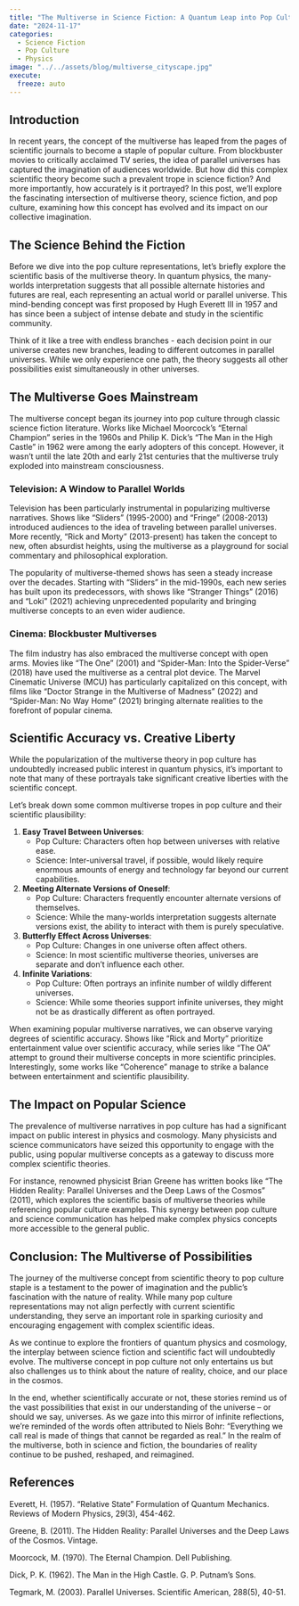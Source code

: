 ```yaml
---
title: "The Multiverse in Science Fiction: A Quantum Leap into Pop Culture"
date: "2024-11-17"
categories: 
  - Science Fiction
  - Pop Culture
  - Physics
image: "../../assets/blog/multiverse_cityscape.jpg"
execute: 
  freeze: auto
---
```


## Introduction

In recent years, the concept of the multiverse has leaped from the pages of scientific journals to become a staple of popular culture. From blockbuster movies to critically acclaimed TV series, the idea of parallel universes has captured the imagination of audiences worldwide. But how did this complex scientific theory become such a prevalent trope in science fiction? And more importantly, how accurately is it portrayed? In this post, we'll explore the fascinating intersection of multiverse theory, science fiction, and pop culture, examining how this concept has evolved and its impact on our collective imagination.

## The Science Behind the Fiction

Before we dive into the pop culture representations, let's briefly explore the scientific basis of the multiverse theory. In quantum physics, the many-worlds interpretation suggests that all possible alternate histories and futures are real, each representing an actual world or parallel universe. This mind-bending concept was first proposed by Hugh Everett III in 1957 and has since been a subject of intense debate and study in the scientific community.

Think of it like a tree with endless branches - each decision point in our universe creates new branches, leading to different outcomes in parallel universes. While we only experience one path, the theory suggests all other possibilities exist simultaneously in other universes.

## The Multiverse Goes Mainstream

The multiverse concept began its journey into pop culture through classic science fiction literature. Works like Michael Moorcock's "Eternal Champion" series in the 1960s and Philip K. Dick's "The Man in the High Castle" in 1962 were among the early adopters of this concept. However, it wasn't until the late 20th and early 21st centuries that the multiverse truly exploded into mainstream consciousness.

### Television: A Window to Parallel Worlds

Television has been particularly instrumental in popularizing multiverse narratives. Shows like "Sliders" (1995-2000) and "Fringe" (2008-2013) introduced audiences to the idea of traveling between parallel universes. More recently, "Rick and Morty" (2013-present) has taken the concept to new, often absurdist heights, using the multiverse as a playground for social commentary and philosophical exploration.

The popularity of multiverse-themed shows has seen a steady increase over the decades. Starting with "Sliders" in the mid-1990s, each new series has built upon its predecessors, with shows like "Stranger Things" (2016) and "Loki" (2021) achieving unprecedented popularity and bringing multiverse concepts to an even wider audience.

### Cinema: Blockbuster Multiverses

The film industry has also embraced the multiverse concept with open arms. Movies like "The One" (2001) and "Spider-Man: Into the Spider-Verse" (2018) have used the multiverse as a central plot device. The Marvel Cinematic Universe (MCU) has particularly capitalized on this concept, with films like "Doctor Strange in the Multiverse of Madness" (2022) and "Spider-Man: No Way Home" (2021) bringing alternate realities to the forefront of popular cinema.

## Scientific Accuracy vs. Creative Liberty

While the popularization of the multiverse theory in pop culture has undoubtedly increased public interest in quantum physics, it's important to note that many of these portrayals take significant creative liberties with the scientific concept. 

Let's break down some common multiverse tropes in pop culture and their scientific plausibility:

1. **Easy Travel Between Universes**: 
   - Pop Culture: Characters often hop between universes with relative ease.
   - Science: Inter-universal travel, if possible, would likely require enormous amounts of energy and technology far beyond our current capabilities.

2. **Meeting Alternate Versions of Oneself**:
   - Pop Culture: Characters frequently encounter alternate versions of themselves.
   - Science: While the many-worlds interpretation suggests alternate versions exist, the ability to interact with them is purely speculative.

3. **Butterfly Effect Across Universes**:
   - Pop Culture: Changes in one universe often affect others.
   - Science: In most scientific multiverse theories, universes are separate and don't influence each other.

4. **Infinite Variations**:
   - Pop Culture: Often portrays an infinite number of wildly different universes.
   - Science: While some theories support infinite universes, they might not be as drastically different as often portrayed.

When examining popular multiverse narratives, we can observe varying degrees of scientific accuracy. Shows like "Rick and Morty" prioritize entertainment value over scientific accuracy, while series like "The OA" attempt to ground their multiverse concepts in more scientific principles. Interestingly, some works like "Coherence" manage to strike a balance between entertainment and scientific plausibility.

## The Impact on Popular Science

The prevalence of multiverse narratives in pop culture has had a significant impact on public interest in physics and cosmology. Many physicists and science communicators have seized this opportunity to engage with the public, using popular multiverse concepts as a gateway to discuss more complex scientific theories.

For instance, renowned physicist Brian Greene has written books like "The Hidden Reality: Parallel Universes and the Deep Laws of the Cosmos" (2011), which explores the scientific basis of multiverse theories while referencing popular culture examples. This synergy between pop culture and science communication has helped make complex physics concepts more accessible to the general public.

## Conclusion: The Multiverse of Possibilities

The journey of the multiverse concept from scientific theory to pop culture staple is a testament to the power of imagination and the public's fascination with the nature of reality. While many pop culture representations may not align perfectly with current scientific understanding, they serve an important role in sparking curiosity and encouraging engagement with complex scientific ideas.

As we continue to explore the frontiers of quantum physics and cosmology, the interplay between science fiction and scientific fact will undoubtedly evolve. The multiverse concept in pop culture not only entertains us but also challenges us to think about the nature of reality, choice, and our place in the cosmos.

In the end, whether scientifically accurate or not, these stories remind us of the vast possibilities that exist in our understanding of the universe – or should we say, universes. As we gaze into this mirror of infinite reflections, we're reminded of the words often attributed to Niels Bohr: "Everything we call real is made of things that cannot be regarded as real." In the realm of the multiverse, both in science and fiction, the boundaries of reality continue to be pushed, reshaped, and reimagined.

## References

Everett, H. (1957). "Relative State" Formulation of Quantum Mechanics. Reviews of Modern Physics, 29(3), 454-462.

Greene, B. (2011). The Hidden Reality: Parallel Universes and the Deep Laws of the Cosmos. Vintage.

Moorcock, M. (1970). The Eternal Champion. Dell Publishing.

Dick, P. K. (1962). The Man in the High Castle. G. P. Putnam's Sons.

Tegmark, M. (2003). Parallel Universes. Scientific American, 288(5), 40-51.